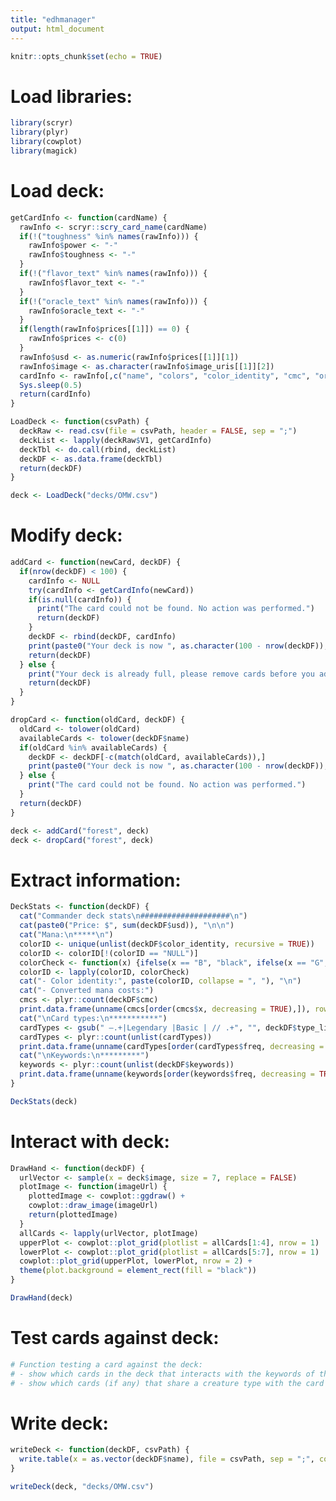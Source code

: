 ```yaml
---
title: "edhmanager"
output: html_document
---
```


```r
knitr::opts_chunk$set(echo = TRUE)
```

# Load libraries:
```r
library(scryr)
library(plyr)
library(cowplot)
library(magick)
```

# Load deck:
```r
getCardInfo <- function(cardName) {
  rawInfo <- scryr::scry_card_name(cardName)
  if(!("toughness" %in% names(rawInfo))) {
    rawInfo$power <- "-"
    rawInfo$toughness <- "-"
  }
  if(!("flavor_text" %in% names(rawInfo))) {
    rawInfo$flavor_text <- "-"
  }
  if(!("oracle_text" %in% names(rawInfo))) {
    rawInfo$oracle_text <- "-"
  }
  if(length(rawInfo$prices[[1]]) == 0) {
    rawInfo$prices <- c(0)
  }
  rawInfo$usd <- as.numeric(rawInfo$prices[[1]][1])
  rawInfo$image <- as.character(rawInfo$image_uris[[1]][2])
  cardInfo <- rawInfo[,c("name", "colors", "color_identity", "cmc", "oracle_text", "power", "toughness", "type_line", "keywords", "flavor_text", "usd", "rarity", "image")]
  Sys.sleep(0.5)
  return(cardInfo)
}

LoadDeck <- function(csvPath) {
  deckRaw <- read.csv(file = csvPath, header = FALSE, sep = ";")
  deckList <- lapply(deckRaw$V1, getCardInfo)
  deckTbl <- do.call(rbind, deckList)
  deckDF <- as.data.frame(deckTbl)
  return(deckDF)
}

deck <- LoadDeck("decks/OMW.csv")
```

# Modify deck:
```r
addCard <- function(newCard, deckDF) {
  if(nrow(deckDF) < 100) {
    cardInfo <- NULL
    try(cardInfo <- getCardInfo(newCard))
    if(is.null(cardInfo)) {
      print("The card could not be found. No action was performed.")
      return(deckDF)
    }
    deckDF <- rbind(deckDF, cardInfo)
    print(paste0("Your deck is now ", as.character(100 - nrow(deckDF)), " cards from being full."))
    return(deckDF)
  } else {
    print("Your deck is already full, please remove cards before you add more.")
    return(deckDF)
  }
}

dropCard <- function(oldCard, deckDF) {
  oldCard <- tolower(oldCard)
  availableCards <- tolower(deckDF$name)
  if(oldCard %in% availableCards) {
    deckDF <- deckDF[-c(match(oldCard, availableCards)),]
    print(paste0("Your deck is now ", as.character(100 - nrow(deckDF)), " cards from being full."))
  } else {
    print("The card could not be found. No action was performed.")
  }
  return(deckDF)
}

deck <- addCard("forest", deck)
deck <- dropCard("forest", deck)
```

# Extract information:
```r
DeckStats <- function(deckDF) {
  cat("Commander deck stats\n####################\n")
  cat(paste0("Price: $", sum(deckDF$usd)), "\n\n")
  cat("Mana:\n*****\n")
  colorID <- unique(unlist(deckDF$color_identity, recursive = TRUE))
  colorID <- colorID[!(colorID == "NULL")]
  colorCheck <- function(x) {ifelse(x == "B", "black", ifelse(x == "G", "green", ifelse("R", "red", ifelse("U", "blue", ifelse("W", "white", "unknown")))))}
  colorID <- lapply(colorID, colorCheck)
  cat("- Color identity:", paste(colorID, collapse = ", "), "\n")
  cat("- Converted mana costs:")
  cmcs <- plyr::count(deckDF$cmc)
  print.data.frame(unname(cmcs[order(cmcs$x, decreasing = TRUE),]), row.names = FALSE)
  cat("\nCard types:\n***********")
  cardTypes <- gsub(" —.+|Legendary |Basic | // .+", "", deckDF$type_line)
  cardTypes <- plyr::count(unlist(cardTypes))
  print.data.frame(unname(cardTypes[order(cardTypes$freq, decreasing = TRUE),]), row.names = FALSE)
  cat("\nKeywords:\n*********")
  keywords <- plyr::count(unlist(deckDF$keywords))
  print.data.frame(unname(keywords[order(keywords$freq, decreasing = TRUE),]), row.names = FALSE)
}

DeckStats(deck)
```

# Interact with deck:
```r
DrawHand <- function(deckDF) {
  urlVector <- sample(x = deck$image, size = 7, replace = FALSE)
  plotImage <- function(imageUrl) {
    plottedImage <- cowplot::ggdraw() +
    cowplot::draw_image(imageUrl)
    return(plottedImage)
  }
  allCards <- lapply(urlVector, plotImage)
  upperPlot <- cowplot::plot_grid(plotlist = allCards[1:4], nrow = 1)
  lowerPlot <- cowplot::plot_grid(plotlist = allCards[5:7], nrow = 1)
  cowplot::plot_grid(upperPlot, lowerPlot, nrow = 2) +
  theme(plot.background = element_rect(fill = "black"))
}

DrawHand(deck)
```

# Test cards against deck:
```r
# Function testing a card against the deck:
# - show which cards in the deck that interacts with the keywords of the card
# - show which cards (if any) that share a creature type with the card
```

# Write deck:
```r
writeDeck <- function(deckDF, csvPath) {
  write.table(x = as.vector(deckDF$name), file = csvPath, sep = ";", col.names = FALSE, row.names = FALSE, quote = FALSE)
}

writeDeck(deck, "decks/OMW.csv")
```
